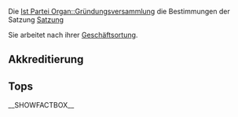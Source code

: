 {{Kalenderblatt
 |Typ    = Gründungsversammlung
 |Titel  = Gründungsversammlung
 |Link   = Gründungsversammlung
 |Datum  = 01.01.2016
 |Zeit   = (SS:MM)
 |Lokal  = hier die ....
 |Straße = ....
 |PLZ    = ...
 |Ort    = ..
}}

Die [[Ist Partei Organ::Gründungsversammlung]] die Bestimmungen der Satzung  [[Ist definiert in Satzung::Satzung#.C2.A7_9_-_Organe_der_Bundespartei|Satzung]]

Sie arbeitet nach ihrer [[Hat Geschäftsordnung::Go|Geschäftsortung]].

== Akkreditierung ==

== Tops ==

__SHOWFACTBOX__